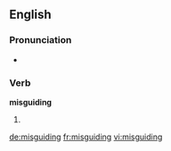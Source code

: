 ==English==

===Pronunciation===
* {{rhymes|aɪdɪŋ}}

===Verb===
'''misguiding'''

# {{third-person singular of|misguide}}

[[de:misguiding]]
[[fr:misguiding]]
[[vi:misguiding]]